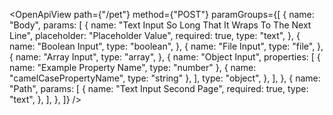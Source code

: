 
<OpenApiView
    path={"/pet"}
    method={"POST"}
    paramGroups={[
        {
            name: "Body",
            params: [
                {
                    name: "Text Input So Long That It Wraps To The Next Line",
                    placeholder: "Placeholder Value",
                    required: true,
                    type: "text",
                },
                {
                    name: "Boolean Input",
                    type: "boolean",
                },
                {
                    name: "File Input",
                    type: "file",
                },
                {
                    name: "Array Input",
                    type: "array",
                },
                {
                    name: "Object Input",
                    properties: [
                        { name: "Example Property Name", type: "number" },
                        { name: "camelCasePropertyName", type: "string" },
                    ],
                    type: "object",
                },
            ],
        },
        {
            name: "Path",
            params: [
                {
                    name: "Text Input Second Page",
                    required: true,
                    type: "text",
                },
            ],
        },
    ]}
/>
